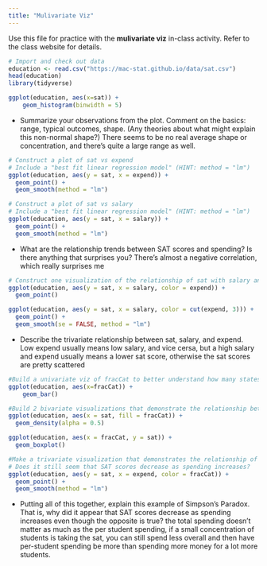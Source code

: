 ```yaml
---
title: "Mulivariate Viz"
---
```


Use this file for practice with the **mulivariate viz** in-class activity.  Refer to the class website for details.

```r
# Import and check out data
education <- read.csv("https://mac-stat.github.io/data/sat.csv")
head(education)
library(tidyverse)
```
```r
ggplot(education, aes(x=sat)) +
    geom_histogram(binwidth = 5)

```
- Summarize your observations from the plot. Comment on the basics: range, typical outcomes, shape. (Any theories about what might explain this non-normal shape?) There seems to be no real average shape or concentration, and there's quite a large range as well. 

```r
# Construct a plot of sat vs expend
# Include a "best fit linear regression model" (HINT: method = "lm")
ggplot(education, aes(y = sat, x = expend)) +
  geom_point() +
  geom_smooth(method = "lm")
```
```r
# Construct a plot of sat vs salary
# Include a "best fit linear regression model" (HINT: method = "lm")
ggplot(education, aes(y = sat, x = salary)) +
  geom_point() +
  geom_smooth(method = "lm")

```

- What are the relationship trends between SAT scores and spending? Is there anything that surprises you? There's almost a negative correlation, which really surprises me

```r
# Construct one visualization of the relationship of sat with salary and expend. HINT: Start with just 2 variables and tweak that code to add the third variable. Try out a few things!
ggplot(education, aes(y = sat, x = salary, color = expend)) +
  geom_point() 
```
```r
ggplot(education, aes(y = sat, x = salary, color = cut(expend, 3))) + 
  geom_point() + 
  geom_smooth(se = FALSE, method = "lm")
```

- Describe the trivariate relationship between sat, salary, and expend. Low expend usually means low salary, and vice cersa, but a high salary and expend usually means a lower sat score, otherwise the sat scores are pretty scattered

```r
#Build a univariate viz of fracCat to better understand how many states fall into each category.
ggplot(education, aes(x=fracCat)) +
    geom_bar() 
```
```r
#Build 2 bivariate visualizations that demonstrate the relationship between sat and fracCat. What story does your graphic tell and why does this make contextual sense? This graph says that the more people take the sat in a state, usually their scores are worse than if a lot of students in that state take the sat. if a lower percentage take it, then maybe expend and resources are more focused on those few students?
ggplot(education, aes(x = sat, fill = fracCat)) +
  geom_density(alpha = 0.5) 
```
```r
ggplot(education, aes(x = fracCat, y = sat)) +
  geom_boxplot()
```

```r
#Make a trivariate visualization that demonstrates the relationship of sat with expend AND fracCat. Highlight the differences in fracCat groups through color AND unique trend lines. What story does your graphic tell?
# Does it still seem that SAT scores decrease as spending increases?
ggplot(education, aes(y = sat, x = expend, color = fracCat)) + 
  geom_point() + 
  geom_smooth(method = "lm")

```

- Putting all of this together, explain this example of Simpson’s Paradox. That is, why did it appear that SAT scores decrease as spending increases even though the opposite is true? the total spending doesn't matter as much as the per student spending, if a small concentration of students is taking the sat, you can still spend less overall and then have per-student spending be more than spending more money for a lot more students. 





